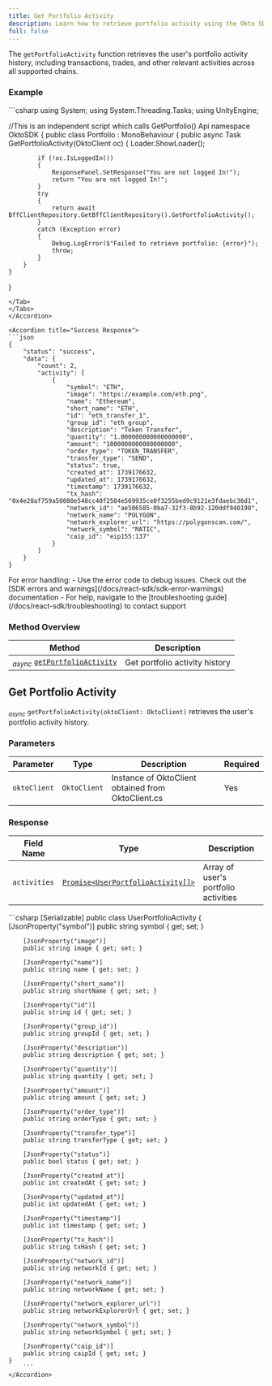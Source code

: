 ```yaml
---
title: Get Portfolio Activity
description: Learn how to retrieve portfolio activity using the Okto SDK.
full: false
---
```



The `getPortfolioActivity` function retrieves the user's portfolio activity history, including transactions, trades, and other relevant activities across all supported chains.

<ChainSupportStatus 
/>

### Example

<Accordions defaultValue="Usage">
<Accordion title="Usage">
<Tabs items={['C#']}>
<Tab value="C#">
```csharp
using System;
using System.Threading.Tasks;
using UnityEngine;

//This is an independent script which calls GetPortfolio() Api
namespace OktoSDK
{
    public class Portfolio : MonoBehaviour
    {
        public async Task<object> GetPortfolioActivity(OktoClient oc)
        {
            Loader.ShowLoader();

            if (!oc.IsLoggedIn())
            {
                ResponsePanel.SetResponse("You are not logged In!");
                return "You are not logged In!";
            }
            try
            {
                return await BffClientRepository.GetBffClientRepository().GetPortfolioActivity();
            }
            catch (Exception error)
            {
                Debug.LogError($"Failed to retrieve portfolio: {error}");
                throw;
            }
        }
    }
}
```
</Tab>
</Tabs>
</Accordion>

<Accordion title="Success Response">
```json
{
    "status": "success",
    "data": {
        "count": 2,
        "activity": [
            {
                "symbol": "ETH",
                "image": "https://example.com/eth.png",
                "name": "Ethereum",
                "short_name": "ETH",
                "id": "eth_transfer_1",
                "group_id": "eth_group",
                "description": "Token Transfer",
                "quantity": "1.000000000000000000",
                "amount": "1000000000000000000",
                "order_type": "TOKEN_TRANSFER",
                "transfer_type": "SEND",
                "status": true,
                "created_at": 1739176632,
                "updated_at": 1739176632,
                "timestamp": 1739176632,
                "tx_hash": "0x4e20af759a50080e548cc40f2504e569935ce0f3255bed9c9121e3fdaebc36d1",
                "network_id": "ae506585-0ba7-32f3-8b92-120ddf940198",
                "network_name": "POLYGON",
                "network_explorer_url": "https://polygonscan.com/",
                "network_symbol": "MATIC",
                "caip_id": "eip155:137"
            }
        ]
    }
}
```
</Accordion>
</Accordions>

<Callout title="Note" type="info">
For error handling:
- Use the error code to debug issues. Check out the [SDK errors and warnings](/docs/react-sdk/sdk-error-warnings) documentation
- For help, navigate to the [troubleshooting guide](/docs/react-sdk/troubleshooting) to contact support
</Callout>

### Method Overview

| Method | Description |
|---------|-------------|
| <sub><i>async</i></sub> [`getPortfolioActivity`](#get-portfolio-activity) | Get portfolio activity history |

<div className="method-box">

## Get Portfolio Activity

<sub><i>async</i></sub> `getPortfolioActivity(oktoClient: OktoClient)` retrieves the user's portfolio activity history.

### Parameters

| Parameter | Type | Description | Required |
|-----------|------|-------------|-----------|
| `oktoClient` | `OktoClient` | Instance of OktoClient obtained from OktoClient.cs| Yes |

### Response

<Callout title="Success Response">

| Field Name | Type | Description |
|------------|------|-------------|
| `activities` | [`Promise<UserPortfolioActivity[]>`](/docs/react-sdk/technical-reference#models) | Array of user's portfolio activities |

<Accordions>
    <Accordion title="Response Type">
        ```csharp
    [Serializable]
    public class UserPortfolioActivity
    {
        [JsonProperty("symbol")]
        public string symbol { get; set; }

        [JsonProperty("image")]
        public string image { get; set; }

        [JsonProperty("name")]
        public string name { get; set; }

        [JsonProperty("short_name")]
        public string shortName { get; set; }

        [JsonProperty("id")]
        public string id { get; set; }

        [JsonProperty("group_id")]
        public string groupId { get; set; }

        [JsonProperty("description")]
        public string description { get; set; }

        [JsonProperty("quantity")]
        public string quantity { get; set; }

        [JsonProperty("amount")]
        public string amount { get; set; }

        [JsonProperty("order_type")]
        public string orderType { get; set; }

        [JsonProperty("transfer_type")]
        public string transferType { get; set; }

        [JsonProperty("status")]
        public bool status { get; set; }

        [JsonProperty("created_at")]
        public int createdAt { get; set; }

        [JsonProperty("updated_at")]
        public int updatedAt { get; set; }

        [JsonProperty("timestamp")]
        public int timestamp { get; set; }

        [JsonProperty("tx_hash")]
        public string txHash { get; set; }

        [JsonProperty("network_id")]
        public string networkId { get; set; }

        [JsonProperty("network_name")]
        public string networkName { get; set; }

        [JsonProperty("network_explorer_url")]
        public string networkExplorerUrl { get; set; }

        [JsonProperty("network_symbol")]
        public string networkSymbol { get; set; }

        [JsonProperty("caip_id")]
        public string caipId { get; set; }
    }
        ```
    </Accordion>
</Accordions>

</Callout>

</div>